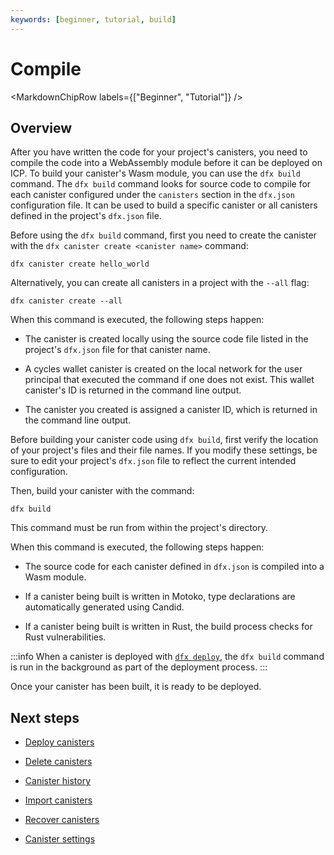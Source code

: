 ```yaml
---
keywords: [beginner, tutorial, build]
---
```



# Compile

<MarkdownChipRow labels={["Beginner", "Tutorial"]} />

## Overview

After you have written the code for your project's canisters, you need to compile the code into a WebAssembly module before it can be deployed on ICP. To build your canister's Wasm module, you can use the `dfx build` command. The `dfx build` command looks for source code to compile for each canister configured under the `canisters` section in the `dfx.json` configuration file. It can be used to build a specific canister or all canisters defined in the project's `dfx.json` file.

Before using the `dfx build` command, first you need to create the canister with the `dfx canister create <canister name>` command:

```
dfx canister create hello_world
```

Alternatively, you can create all canisters in a project with the `--all` flag:

```
dfx canister create --all
```

When this command is executed, the following steps happen:

- The canister is created locally using the source code file listed in the project's `dfx.json` file for that canister name.

- A cycles wallet canister is created on the local network for the user principal that executed the command if one does not exist. This wallet canister's ID is returned in the command line output.

- The canister you created is assigned a canister ID, which is returned in the command line output.

Before building your canister code using `dfx build`, first verify the location of your project's files and their file names. If you modify these settings, be sure to edit your project's `dfx.json` file to reflect the current intended configuration.

Then, build your canister with the command:

```
dfx build
```

This command must be run from within the project's directory.

When this command is executed, the following steps happen:

- The source code for each canister defined in `dfx.json` is compiled into a Wasm module.

- If a canister being built is written in Motoko, type declarations are automatically generated using Candid.

- If a canister being built is written in Rust, the build process checks for Rust vulnerabilities.


:::info
When a canister is deployed with [`dfx deploy`](/docs/current/developer-docs/setup/deploy), the `dfx build` command is run in the background as part of the deployment process.
:::

Once your canister has been built, it is ready to be deployed.


## Next steps

- [Deploy canisters](/docs/current/developer-docs/setup/deploy)

- [Delete canisters](/docs/current/developer-docs/setup/delete)

- [Canister history](/docs/current/developer-docs/production/canister-history)

- [Import canisters](/docs/current/developer-docs/setup/pulling-canister-dependencies)

- [Recover canisters](/docs/current/developer-docs/production/canister-recovery)

- [Canister settings](/docs/current/developer-docs/setup/manage-canisters)
